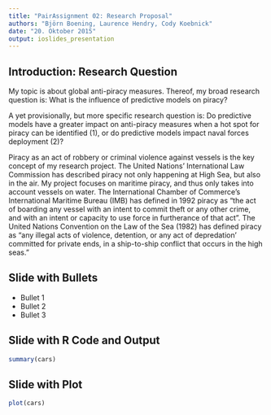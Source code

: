 ```yaml
---
title: "PairAssignment 02: Research Proposal"
authors: "Björn Boening, Laurence Hendry, Cody Koebnick"
date: "20. Oktober 2015"
output: ioslides_presentation
---
```


## Introduction: Research Question

My topic is about global anti-piracy measures. Thereof, my broad research question is: What is the influence of predictive models on piracy?

A yet provisionally, but more specific research question is: Do predictive models have a 
greater impact on anti-piracy measures when a hot spot for piracy can be identified (1), or do 
predictive models impact naval forces deployment (2)?

Piracy as an act of robbery or criminal violence against vessels is the key concept of my 
research project. The United Nations’ International Law Commission has described piracy 
not only happening at High Sea, but also in the air. My project focuses on maritime piracy, 
and thus only takes into account vessels on water. The International Chamber of 
Commerce’s International Maritime Bureau (IMB) has defined in 1992 piracy as “the act of 
boarding any vessel with an intent to commit theft or any other crime, and with an intent or 
capacity to use force in furtherance of that act”. The United Nations Convention on the Law 
of the Sea (1982) has defined piracy as “any illegal acts of violence, detention, or any act of 
depredation’ committed for private ends, in a ship-to-ship conflict that occurs in the high 
seas.”

## Slide with Bullets

- Bullet 1
- Bullet 2
- Bullet 3

## Slide with R Code and Output

```r
summary(cars)
```

## Slide with Plot

```r
plot(cars)
```

